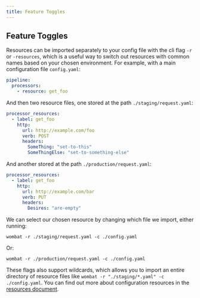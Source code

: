 ```yaml
---
title: Feature Toggles
---
```

## Feature Toggles

Resources can be imported separately to your config file with the cli flag `-r` or `-resources`, which is a useful way
to switch out resources with common names based on your chosen environment. For example, with a main configuration file
`config.yaml`:

```yaml
pipeline:
  processors:
    - resource: get_foo
```

And then two resource files, one stored at the path `./staging/request.yaml`:

```yaml
processor_resources:
  - label: get_foo
    http:
      url: http://example.com/foo
      verb: POST
      headers:
        SomeThing: "set-to-this"
        SomeThingElse: "set-to-something-else"
```

And another stored at the path `./production/request.yaml`:

```yaml
processor_resources:
  - label: get_foo
    http:
      url: http://example.com/bar
      verb: PUT
      headers:
        Desires: "are-empty"
```

We can select our chosen resource by changing which file we import, either running:

```shell
wombat -r ./staging/request.yaml -c ./config.yaml
```

Or:

```shell
wombat -r ./production/request.yaml -c ./config.yaml
```

These flags also support wildcards, which allows you to import an entire directory of resource files like
`wombat -r "./staging/*.yaml" -c ./config.yaml`. You can find out more about configuration resources in
the [resources document](cfg-resources.md).